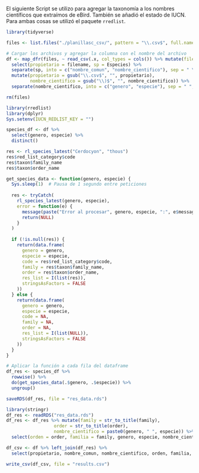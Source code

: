 
El siguiente Script se utilizo para agregar la taxonomía a los nombres científicos que extraímos de eBird. También se añadió el estado de IUCN. Para ambas cosas se utilizó el paquete `rredlist`. 

```r
library(tidyverse)
```

```r
files <- list.files("./planillasc_csv/", pattern = "\\.csv$", full.names = TRUE)

# Cargar los archivos y agregar la columna con el nombre del archivo
df <- map_dfr(files, ~ read_csv(.x, col_types = cols()) %>% mutate(filename = basename(.x))) %>% 
  select(propietario = filename, sp = Especies) %>% 
  separate(sp, into = c("nombre_comun", "nombre_cientifico"), sep = " \\(", extra = "merge") %>% 
  mutate(propietario = gsub("\\.csv$", "", propietario),
         nombre_cientifico = gsub("\\)$", "", nombre_cientifico)) %>% 
  separate(nombre_cientifico, into = c("genero", "especie"), sep = " ", extra = "merge", remove = FALSE)

rm(files)
```

```r
library(rredlist)
library(dplyr)
Sys.setenv(IUCN_REDLIST_KEY = "")
```

```r
species_df <- df %>% 
  select(genero, especie) %>% 
  distinct()

res <- rl_species_latest("Cerdocyon", "thous")
res$red_list_category$code
res$taxon$family_name
res$taxon$order_name
```

```r
get_species_data <- function(genero, especie) {
  Sys.sleep(1)  # Pausa de 1 segundo entre peticiones
  
  res <- tryCatch(
    rl_species_latest(genero, especie),
    error = function(e) {
      message(paste("Error al procesar", genero, especie, ":", e$message))
      return(NULL)
    }
  )
  
  if (!is.null(res)) {
    return(data.frame(
      genero = genero,
      especie = especie,
      code = res$red_list_category$code,
      family = res$taxon$family_name,
      order = res$taxon$order_name,
      res_list = I(list(res)),
      stringsAsFactors = FALSE
    ))
  } else {
    return(data.frame(
      genero = genero,
      especie = especie,
      code = NA,
      family = NA,
      order = NA,
      res_list = I(list(NULL)),
      stringsAsFactors = FALSE
    ))
  }
}

# Aplicar la función a cada fila del dataframe
df_res <- species_df %>%
  rowwise() %>%
  do(get_species_data(.$genero, .$especie)) %>%
  ungroup()

saveRDS(df_res, file = "res_data.rds")
```

```r
library(stringr)
df_res <- readRDS("res_data.rds")
df_res <- df_res %>% mutate(family = str_to_title(family),
                  order = str_to_title(order),
                  nombre_cientifico = paste0(genero, " ", especie)) %>% 
  select(orden = order, familia = family, genero, especie, nombre_cientifico, codigo = code, res_list)

df_csv <- df %>% left_join(df_res) %>% 
  select(propietario, nombre_comun, nombre_cientifico, orden, familia, codigo)

write_csv(df_csv, file = "results.csv")
```



